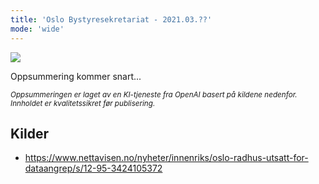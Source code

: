 ```yaml
---
title: 'Oslo Bystyresekretariat - 2021.03.??'
mode: 'wide'
---
```


<Frame>
<img src="/images/oslo-bystyresekretariat.png" noZoom/>
</Frame>

Oppsummering kommer snart...

<sup><i>Oppsummeringen er laget av en KI-tjeneste fra OpenAI basert på kildene nedenfor. Innholdet er kvalitetssikret før publisering.</i></sup>

## Kilder
- https://www.nettavisen.no/nyheter/innenriks/oslo-radhus-utsatt-for-dataangrep/s/12-95-3424105372
